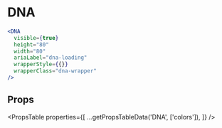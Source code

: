 ---
---


# DNA

```jsx live
<DNA
  visible={true}
  height="80"
  width="80"
  ariaLabel="dna-loading"
  wrapperStyle={{}}
  wrapperClass="dna-wrapper"
/>
```

## Props

<PropsTable
  properties={[
    ...getPropsTableData('DNA', ['colors']),
    ]}
/>
